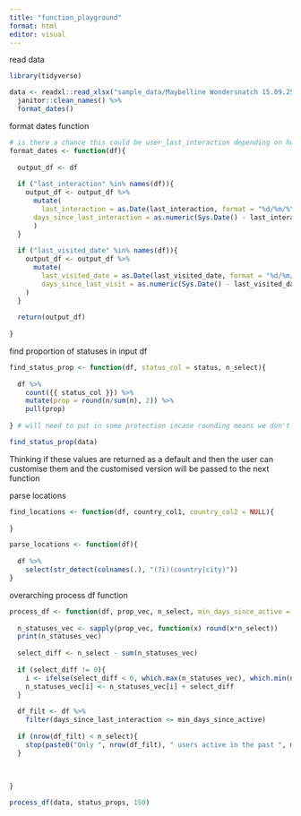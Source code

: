 ```yaml
---
title: "function_playground"
format: html
editor: visual
---
```




read data
```r
library(tidyverse)

data <- readxl::read_xlsx("sample_data/Maybelline Wondersnatch 15.09.25.xlsx") %>%
  janitor::clean_names() %>%
  format_dates()
```


format dates function
```r
# is there a chance this could be user_last_interaction depending on how data exported?
format_dates <- function(df){
  
  output_df <- df
  
  if ("last_interaction" %in% names(df)){
    output_df <- output_df %>%
      mutate(
        last_interaction = as.Date(last_interaction, format = "%d/%m/%Y"),
      days_since_last_interaction = as.numeric(Sys.Date() - last_interaction)
      )
  }
  
  if ("last_visited_date" %in% names(df)){
    output_df <- output_df %>%
      mutate(
        last_visited_date = as.Date(last_visited_date, format = "%d/%m/%Y"),
        days_since_last_visit = as.numeric(Sys.Date() - last_visited_date)
    )
  }
  
  return(output_df)
    
}
```

find proportion of statuses in input df

```r
find_status_prop <- function(df, status_col = status, n_select){
  
  df %>%
    count({{ status_col }}) %>%
    mutate(prop = round(n/sum(n), 2)) %>%
    pull(prop) 
  
} # will need to put in some protection incase rounding means we don't get exact number specifid

find_status_prop(data)
```

Thinking if these values are returned as a default and then the user can customise them and the customised version will be passed to the next function

parse locations

```r
find_locations <- function(df, country_col1, country_col2 = NULL){
  
}

parse_locations <- function(df){
  
  df %>%
    select(str_detect(colnames(.), "(?i)(country|city)"))
}
```

overarching process df function

```r

process_df <- function(df, prop_vec, n_select, min_days_since_active = 5){
  
  n_statuses_vec <- sapply(prop_vec, function(x) round(x*n_select))
  print(n_statuses_vec)
  
  select_diff <- n_select - sum(n_statuses_vec) 
  
  if (select_diff != 0){
    i <- ifelse(select_diff < 0, which.max(n_statuses_vec), which.min(n_statuses_vec))
    n_statuses_vec[i] <- n_statuses_vec[i] + select_diff
  }
  
  df_filt <- df %>%
    filter(days_since_last_interaction <= min_days_since_active)
  
  if (nrow(df_filt) < n_select){
    stop(paste0("Only ", nrow(df_filt), " users active in the past ", min_days_since_active, " days. Increase the minimum number of days since active."))
  }
  
  
  
}

process_df(data, status_props, 150)


```